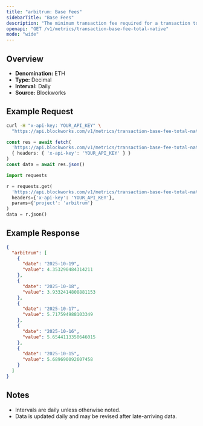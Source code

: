 ```yaml
---
title: "arbitrum: Base Fees"
sidebarTitle: "Base Fees"
description: "The minimum transaction fee required for a transaction to be included in a block"
openapi: "GET /v1/metrics/transaction-base-fee-total-native"
mode: "wide"
---
```


## Overview

- **Denomination:** ETH
- **Type:** Decimal
- **Interval:** Daily
- **Source:** Blockworks

## Example Request

<CodeGroup>

```bash cURL
curl -H "x-api-key: YOUR_API_KEY" \
  "https://api.blockworks.com/v1/metrics/transaction-base-fee-total-native?project=arbitrum"
```

```typescript TypeScript
const res = await fetch(
  'https://api.blockworks.com/v1/metrics/transaction-base-fee-total-native?project=arbitrum',
  { headers: { 'x-api-key': 'YOUR_API_KEY' } }
)
const data = await res.json()
```

```python Python
import requests

r = requests.get(
  'https://api.blockworks.com/v1/metrics/transaction-base-fee-total-native',
  headers={'x-api-key': 'YOUR_API_KEY'},
  params={'project': 'arbitrum'}
)
data = r.json()
```

</CodeGroup>

## Example Response

```json
{
  "arbitrum": [
    {
      "date": "2025-10-19",
      "value": 4.353290484314211
    },
    {
      "date": "2025-10-18",
      "value": 3.9332414808881153
    },
    {
      "date": "2025-10-17",
      "value": 5.717594988103349
    },
    {
      "date": "2025-10-16",
      "value": 5.6544113350646015
    },
    {
      "date": "2025-10-15",
      "value": 5.689690092607458
    }
  ]
}
```

## Notes
- Intervals are daily unless otherwise noted.
- Data is updated daily and may be revised after late-arriving data.